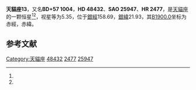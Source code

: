 {{Starbox begin
| name = 天貓座13
}}
{{Starbox observe
| epoch = [[J2000.0|J2000.0]]
| constell = [[天貓座|天貓座]]<ref name=SIMBAD>{{cite web
 | url=http://simbad.u-strasbg.fr/simbad/sim-id?Ident=HR+2477
 | title =Pulsating variable Star
 | publisher=Centre de Données astronomiques de Strasbourg
 | work=SIMBAD
 | accessdate=2012-07-13}}</ref><ref name=DATA>{{cite web
 | url=http://vizier.u-strasbg.fr/viz-bin/VizieR-5?-out.add=.&-source=5050&-corr=PK=HR&-out.max=9999&HR=2477
 | title=VizieR Detailed Page
 | accessdate=2012-07-13
 | archive-date=2016-03-04
 | archive-url=https://web.archive.org/web/20160304235026/http://vizier.u-strasbg.fr/viz-bin/VizieR-5?-out.add=.&-source=5050&-corr=PK=HR&-out.max=9999&HR=2477
 | dead-url=no
 }}</ref>
| 星官 = 
| ra = {{RA|6|46|49.5}}<ref name=SIMBAD /><ref name=DATA />
| dec = {{DEC|+57|10|9}}<ref name=SIMBAD /><ref name=DATA />
| appmag_v = 5.35<ref name=SIMBAD /><ref name=DATA />
}}
{{Starbox character
| class = K0III<ref name=SIMBAD /><ref name=DATA />
| b-v = 0.96<ref name=SIMBAD /><ref name=DATA />
| u-b = 0.73<ref name=SIMBAD /><ref name=DATA />
| r-i = <ref name=SIMBAD /><ref name=DATA />
| variable = 
}}
{{Starbox astrometry
| radial_v = 0.73
| prop_mo_ra = 19
| parallax = 
| p_error = 
}}
{{Starbox catalog
| names =BD+57 1004，[[SAO星表|SAO]] 25947，[[HD星表|HD]] 48432，[[HR星表|HR]] 2477}}
{{Starbox reference |Simbad=HR+2477}}
{{Starbox end}}

'''天貓座13'''，又名'''BD+57 1004'''，'''HD 48432'''、'''SAO 25947'''、'''HR 2477'''，是[[天貓座|天貓座]]的一颗恒星<ref name=SIMBAD /><ref name=DATA />，视星等为5.35，位于[[銀道座標系|銀經]]158.69，[[銀道座標系|銀緯]]21.93，其[[B1900.0|B1900.0]]坐标为赤經{{RA|6|38|18}}，赤緯{{DEC|+57|21.93|23}}。

== 参考文献 ==
{{reflist}}

{{天猫座恒星}}

[[Category:天貓座|Category:天貓座]]
[[Category:HD和HDE天體|48432]]
[[Category:HR天體|2477]]
[[Category:SAO天體|25947]]


{{star-stub}}